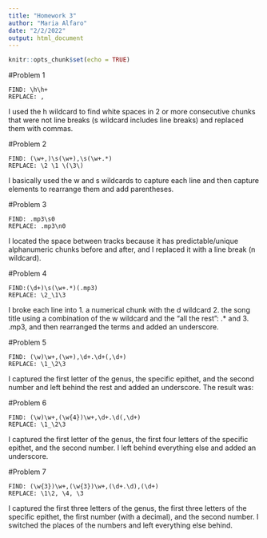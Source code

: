 ```yaml
---
title: "Homework 3"
author: "Maria Alfaro"
date: "2/2/2022"
output: html_document
---
```


```r
knitr::opts_chunk$set(echo = TRUE)
```

#Problem 1
```
FIND: \h\h+
REPLACE: ,
```
I used the h wildcard to find white spaces in 2 or more consecutive chunks that were not line breaks (s wildcard includes line breaks) and replaced them with commas.


#Problem 2
```
FIND: (\w+,)\s(\w+),\s(\w+.*)
REPLACE: \2 \1 \(\3\)
```
I basically used the w and s wildcards to capture each line and then capture elements to rearrange them and add parentheses.


#Problem 3
```
FIND: .mp3\s0
REPLACE: .mp3\n0
```
I located the space between tracks because it has predictable/unique alphanumeric chunks before and after, and I replaced it with a line break (n wildcard).


#Problem 4
```
FIND:(\d+)\s(\w+.*)(.mp3)
REPLACE: \2_\1\3
```
I broke each line into 1. a numerical chunk with the d wildcard 2. the song title using a combination of the w wildcard and the "all the rest": .* and 3. .mp3, and then rearranged the terms and added an underscore.


#Problem 5
```
FIND: (\w)\w+,(\w+),\d+.\d+(,\d+)
REPLACE: \1_\2\3
```
I captured the first letter of the genus, the specific epithet, and the second number and left behind the rest and added an underscore. The result was:


#Problem 6
```
FIND: (\w)\w+,(\w{4})\w+,\d+.\d(,\d+)
REPLACE: \1_\2\3
```
I captured the first letter of the genus, the first four letters of the specific epithet, and the second number. I left behind everything else and added an underscore.


#Problem 7
```
FIND: (\w{3})\w+,(\w{3})\w+,(\d+.\d),(\d+)
REPLACE: \1\2, \4, \3
```
I captured the first three letters of the genus, the first three letters of the specific epithet, the first number (with a decimal), and the second number. I switched the places of the numbers and left everything else behind.



